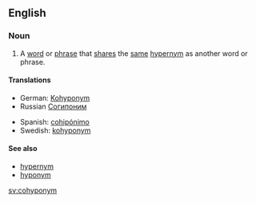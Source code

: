 ==English==

===Noun===
{{en-noun}}

#A [[word]] or [[phrase]] that [[share]]s the [[same]] [[hypernym]] as another word or phrase.

====Translations====
{{top}}
* German: [[Kohyponym]]
* Russian [[Согипоним]]
{{mid}}
* Spanish: [[cohipónimo]] {{m}}
* Swedish: [[kohyponym]] {{c}}
{{bottom}}

====See also====
* [[hypernym]]
* [[hyponym]]

[[sv:cohyponym]]